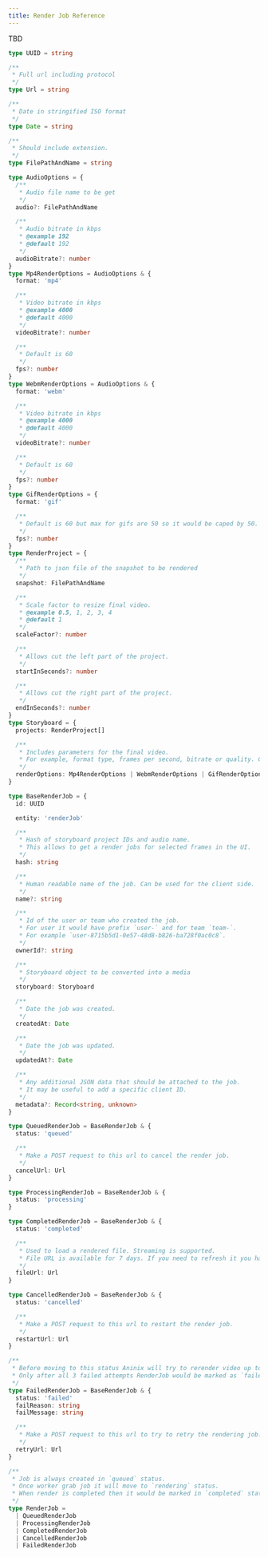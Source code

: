 ```yaml
---
title: Render Job Reference
---
```


TBD

```ts
type UUID = string

/**
 * Full url including protocol
 */
type Url = string

/**
 * Date in stringified ISO format
 */
type Date = string

/**
 * Should include extension.
 */
type FilePathAndName = string

type AudioOptions = {
  /**
   * Audio file name to be get
   */
  audio?: FilePathAndName

  /**
   * Audio bitrate in kbps
   * @example 192
   * @default 192
   */
  audioBitrate?: number
}
type Mp4RenderOptions = AudioOptions & {
  format: 'mp4'

  /**
   * Video bitrate in kbps
   * @example 4000
   * @default 4000
   */
  videoBitrate?: number

  /**
   * Default is 60
   */
  fps?: number
}
type WebmRenderOptions = AudioOptions & {
  format: 'webm'

  /**
   * Video bitrate in kbps
   * @example 4000
   * @default 4000
   */
  videoBitrate?: number

  /**
   * Default is 60
   */
  fps?: number
}
type GifRenderOptions = {
  format: 'gif'

  /**
   * Default is 60 but max for gifs are 50 so it would be caped by 50.
   */
  fps?: number
}
type RenderProject = {
  /**
   * Path to json file of the snapshot to be rendered
   */
  snapshot: FilePathAndName

  /**
   * Scale factor to resize final video.
   * @example 0.5, 1, 2, 3, 4
   * @default 1
   */
  scaleFactor?: number

  /**
   * Allows cut the left part of the project.
   */
  startInSeconds?: number

  /**
   * Allows cut the right part of the project.
   */
  endInSeconds?: number
}
type Storyboard = {
  projects: RenderProject[]

  /**
   * Includes parameters for the final video.
   * For example, format type, frames per second, bitrate or quality. Check the RenderOptions object for details.
   */
  renderOptions: Mp4RenderOptions | WebmRenderOptions | GifRenderOptions
}

type BaseRenderJob = {
  id: UUID

  entity: 'renderJob'

  /**
   * Hash of storyboard project IDs and audio name.
   * This allows to get a render jobs for selected frames in the UI.
   */
  hash: string

  /**
   * Human readable name of the job. Can be used for the client side.
   */
  name?: string

  /**
   * Id of the user or team who created the job.
   * For user it would have prefix `user-` and for team `team-`.
   * For example `user-8715b5d1-0e57-48d8-b826-ba728f0ac0c8`.
   */
  ownerId?: string

  /**
   * Storyboard object to be converted into a media
   */
  storyboard: Storyboard

  /**
   * Date the job was created.
   */
  createdAt: Date

  /**
   * Date the job was updated.
   */
  updatedAt?: Date

  /**
   * Any additional JSON data that should be attached to the job.
   * It may be useful to add a specific client ID.
   */
  metadata?: Record<string, unknown>
}

type QueuedRenderJob = BaseRenderJob & {
  status: 'queued'

  /**
   * Make a POST request to this url to cancel the render job.
   */
  cancelUrl: Url
}

type ProcessingRenderJob = BaseRenderJob & {
  status: 'processing'
}

type CompletedRenderJob = BaseRenderJob & {
  status: 'completed'

  /**
   * Used to load a rendered file. Streaming is supported.
   * File URL is available for 7 days. If you need to refresh it you have to send GET request to the `RenderJob` endpount (TBD).
   */
  fileUrl: Url
}

type CancelledRenderJob = BaseRenderJob & {
  status: 'cancelled'

  /**
   * Make a POST request to this url to restart the render job.
   */
  restartUrl: Url
}

/**
 * Before moving to this status Aninix will try to rerender video up to 3 times with exponential backoff.
 * Only after all 3 failed attempts RenderJob would be marked as `failed`.
 */
type FailedRenderJob = BaseRenderJob & {
  status: 'failed'
  failReason: string
  failMessage: string

  /**
   * Make a POST request to this url to try to retry the rendering job.
   */
  retryUrl: Url
}

/**
 * Job is always created in `queued` status.
 * Once worker grab job it will move to `rendering` status.
 * When render is completed then it would be marked in `completed` status.
 */
type RenderJob =
  | QueuedRenderJob
  | ProcessingRenderJob
  | CompletedRenderJob
  | CancelledRenderJob
  | FailedRenderJob
```

